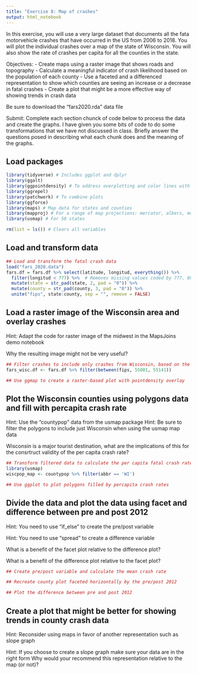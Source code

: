 ---
title: "Exercise 8: Map of crashes"
output: html_notebook
---

In this exercise, you will use a very large dataset that documents all the fata motorvehicle crashes that have occurred in the US from 2006 to 2018. You will plot the individual crashes over a map of the state of Wisconsin. You will also show the rate of crashes per capita for all the counties in the state.  

Objectives: 
	- Create maps using a raster image that shows roads and topography
	- Calculate a meaningful indicator of crash likelihood based on the population of each county
	- Use a faceted and a differenced representation to show which counties are seeing an increase or a decrease in fatal crashes
	- Create a plot that might be a more effective way of showing trends in crash data
	
Be sure to download the "fars2020.rda" data file
	
Submit:
Complete each section chunck of code below to process the data and create the graphs.  I have given you some bits of code to do some transformations that we have not discussed in class. Briefly answer the questions posed in describing what each chunk does and the meaning of the graphs.

## Load packages
```{r}
library(tidyverse) # Includes ggplot and dplyr
library(ggalt)
library(ggpointdensity) # To address overplotting and color lines with density
library(ggrepel)
library(patchwork) # To combine plots
library(ggforce)
library(maps) # Map data for states and counties
library(mapproj) # For a range of map projections: mercator, albers, mollweide, gilbert...
library(usmap) # For 50 states 

rm(list = ls()) # Clears all variables
```


## Load and transform data
```{r}

## Load and transform the fatal crash data
load("fars_2020.data")
fars.df = fars.df %>% select(latitude, longitud, everything()) %>% 
  filter(longitud < 777) %>%  # Removes missing values coded by 777, 888...
  mutate(state = str_pad(state, 2, pad = "0")) %>% 
  mutate(county = str_pad(county, 3, pad = "0")) %>% 
  unite("fips", state:county, sep = "", remove = FALSE)

```


## Load a raster image of the Wisconsin area and overlay crashes
Hint: Adapt the code for raster image of the midwest in the MapsJoins demo notebook

Why the resulting image might not be very useful?
```{r}

## Filter crashes to include only crashes from Wisconsin, based on the fips number
fars_wisc.df <- fars.df %>% filter(between(fips, 55001, 55141))

## Use ggmap to create a raster-based plot with pointdensity overlay

```


## Plot the Wisconsin counties using polygons data and fill with percapita crash rate
Hint: Use the "countypop" data from the usmap package
Hint: Be sure to filter the polygons to include just Wisconsin when using the usmap map data

Wisconsin is a major tourist destination, what are the implications of this for the consrtruct validity of the per capita crash rate?
```{r}

## Transform filtered data to calculate the per capita fatal crash rate for each county
library(usmap)
wiscpop_map <- countypop %>% filter(abbr == 'WI')

## Use ggplot to plot polygons filled by percapita crash rates


```

## Divide the data and plot the data using facet and difference between pre and post 2012
Hint: You need to use "if_else" to create the pre/post variable

Hint: You need to use "spread" to create a difference variable

What is a benefit of the facet plot relative to the difference plot?

What is a benefit of the difference plot relative to the facet plot?
```{r}

## Create pre/post variable and calculate the mean crash rate

## Recreate county plot faceted horizontally by the pre/post 2012

## Plot the difference between pre and post 2012


```

## Create a plot that might be better for showing trends in county crash data
Hint: Reconsider using maps in favor of another representation such as slope graph

Hint: If you choose to create a slope graph make sure your data are in the right form
Why would your recommend this representation relative to the map (or not)?
```{r}

```




